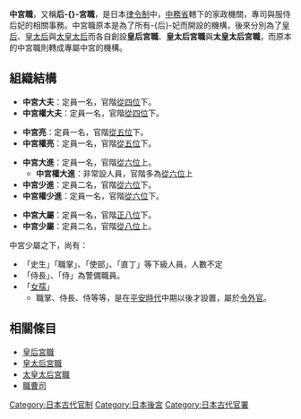 {{Unreferenced|time=2017-08-28T12:25:52+00:00}}
'''中宮職'''，又稱'''后-{}-宮職'''，是日本[[律令制|律令制]]中，[[中務省|中務省]]轄下的家政機關，專司與服侍后妃的相關事務。中宮職原本是為了所有-{后}-妃而開設的機構，後來分別為了[[皇后|皇后]]、[[皇太后|皇太后]]與[[太皇太后|太皇太后]]而各自創設'''皇后宮職'''、'''皇太后宮職'''與'''太皇太后宮職'''，而原本的中宮職則轉成專屬中宮的機構。

== 組織結構 ==
* '''中宮大夫'''：定員一名，官階[[從四位|從四位]]下。
* '''中宮權大夫'''：定員一名，官階[[從四位|從四位]]下。

* '''中宮亮'''：定員一名，官階[[從五位|從五位]]下。
* '''中宮權亮'''：定員一名，官階[[從五位|從五位]]下。

* '''中宮大進'''：定員一名，官階[[從六位|從六位]]上。
** '''中宮權大進'''：非常設人員，官階多為[[從六位|從六位]]上
* '''中宮少進'''：定員二名，官階[[從六位|從六位]]下。
* '''中宮權少進'''：定員一名，官階[[從六位|從六位]]下。

* '''中宮大屬'''：定員一名，官階[[正八位|正八位]]下。
* '''中宮少屬'''：定員二名，官階[[從八位|從八位]]上。

中宮少屬之下，尚有：
* 「史生」「職掌」、「使部」、「直丁」等下級人員，人數不定
* 「侍長」、「侍」為警備職員。
* 「[[女孺|女孺]]」
** 職掌、侍長、侍等等，是在[[平安時代|平安時代]]中期以後才設置，屬於[[令外官|令外官]]。

== 相關條目 ==
*[[皇后宮職|皇后宮職]]
*[[皇太后宮職|皇太后宮職]]
*[[太皇太后宮職|太皇太后宮職]]
*[[職曹司|職曹司]]

[[Category:日本古代官制|Category:日本古代官制]]
[[Category:日本後宮|Category:日本後宮]]
[[Category:日本古代官署|Category:日本古代官署]]